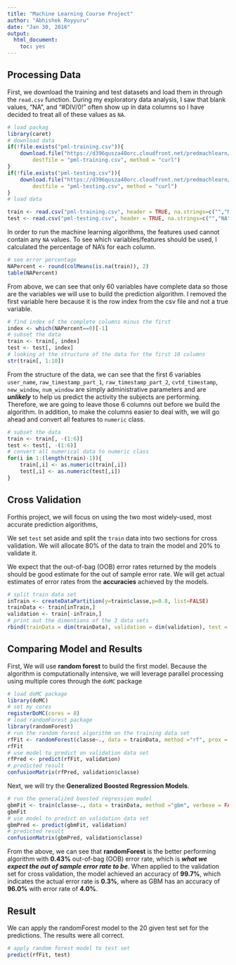```yaml
---
title: "Machine Learning Course Project"
author: "Abhishek Royyuru"
date: "Jan 30, 2016"
output:
  html_document:
    toc: yes
---
```


## Processing Data

First, we download the training and test datasets and load them in through the `read.csv` function. During my exploratory data analysis, I saw that blank values, "NA", and "#DIV/0!" often show up in data columns so I have decided to treat all of these values as `NA`. 

```r
# load packag
library(caret)
# download data 
if(!file.exists("pml-training.csv")){
	download.file("https://d396qusza40orc.cloudfront.net/predmachlearn/pml-training.csv", 
		destfile = "pml-training.csv", method = "curl")
}
if(!file.exists("pml-testing.csv")){
	download.file("https://d396qusza40orc.cloudfront.net/predmachlearn/pml-testing.csv", 
		destfile = "pml-testing.csv", method = "curl")
}
# load data

train <- read.csv("pml-training.csv", header = TRUE, na.strings=c("","NA", "#DIV/0!"))
test <- read.csv("pml-testing.csv", header = TRUE, na.strings=c("","NA", "#DIV/0!"))
```

In order to run the machine learning algorithms, the features used cannot contain any `NA` values. To see which variables/features should be used, I calculated the percentage of NA's for each column. 

```r
# see error percentage 
NAPercent <- round(colMeans(is.na(train)), 2)
table(NAPercent)
```
From above, we can see that only 60 variables have complete data so those are the variables we will use to build the prediction algorithm. I removed the first variable here because it is the row index from the csv file and not a true variable.

```r
# find index of the complete columns minus the first 
index <- which(NAPercent==0)[-1]
# subset the data
train <- train[, index]
test <- test[, index]
# looking at the structure of the data for the first 10 columns
str(train[, 1:10])
```
From the structure of the data, we can see that the first 6 variables `user_name`, `raw_timestamp_part_1`, `raw_timestamp_part_2`, `cvtd_timestamp`, `new_window`, `num_window` are simply administrative parameters and are ***unlikely*** to help us predict the activity the subjects are performing. Therefore, we are going to leave those 6 columns out before we build the algorithm. In addition, to make the columns easier to deal with, we will go ahead and convert all features to `numeric` class.

```r
# subset the data
train <- train[, -(1:6)]
test <- test[, -(1:6)]
# convert all numerical data to numeric class
for(i in 1:(length(train)-1)){
    train[,i] <- as.numeric(train[,i])
    test[,i] <- as.numeric(test[,i])
}
```

## Cross Validation

Forthis project, we will focus on using the two most widely-used, most accurate prediction algorithms, 

We set `test` set aside and split the `train` data into two sections for cross validation. We will allocate 80% of the data to train the model and 20% to validate it.

We expect that the out-of-bag (OOB) error rates returned by the models should be good estimate for  the out of sample error rate. We will get actual estimates of error rates from the **accuracies** achieved by the models.

```r
# split train data set
inTrain <- createDataPartition(y=train$classe,p=0.8, list=FALSE)
trainData <- train[inTrain,]
validation <- train[-inTrain,]
# print out the dimentions of the 3 data sets
rbind(trainData = dim(trainData), validation = dim(validation), test = dim(test))
```

## Comparing Model and Results 

First, We will use **random forest** to build the first model. Because the algorithm is computationally intensive, we will leverage parallel processing using multiple cores through the `doMC` package

```r
# load doMC package 
library(doMC)
# set my cores 
registerDoMC(cores = 8)
# load randomForest package
library(randomForest)
# run the random forest algorithm on the training data set
rfFit <- randomForest(classe~., data = trainData, method ="rf", prox = TRUE)
rfFit
# use model to predict on validation data set
rfPred <- predict(rfFit, validation)
# predicted result
confusionMatrix(rfPred, validation$classe)
```

Next, we will try the **Generalized Boosted Regression Models**.

```r
# run the generalized boosted regression model
gbmFit <- train(classe~., data = trainData, method ="gbm", verbose = FALSE)
gbmFit
# use model to predict on validation data set
gbmPred <- predict(gbmFit, validation)
# predicted result
confusionMatrix(gbmPred, validation$classe)
```
From the above, we can see that **randomForest** is the better performing algorithm with **0.43%** out-of-bag (OOB) error rate, which is ***what we expect the out of sample error rate to be***. When applied to the validation set for cross validation, the model achieved an accuracy of **99.7%**, which indicates the actual error rate is **0.3%**, where as GBM has an accuracy of **96.0%** with error rate of **4.0%**.


## Result

We can apply the randomForest model to the 20 given test set for the predictions. The results were all correct.

```r
# apply random forest model to test set
predict(rfFit, test)
```

